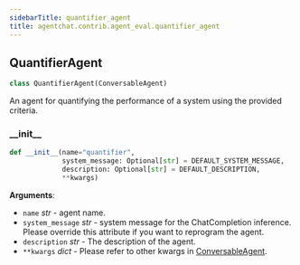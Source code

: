 ```yaml
---
sidebarTitle: quantifier_agent
title: agentchat.contrib.agent_eval.quantifier_agent
---
```


## QuantifierAgent

```python
class QuantifierAgent(ConversableAgent)
```

An agent for quantifying the performance of a system using the provided criteria.

### \_\_init\_\_

```python
def __init__(name="quantifier",
             system_message: Optional[str] = DEFAULT_SYSTEM_MESSAGE,
             description: Optional[str] = DEFAULT_DESCRIPTION,
             **kwargs)
```

**Arguments**:

- `name` _str_ - agent name.
- `system_message` _str_ - system message for the ChatCompletion inference.
  Please override this attribute if you want to reprogram the agent.
- `description` _str_ - The description of the agent.
- `**kwargs` _dict_ - Please refer to other kwargs in
  [ConversableAgent](../../conversable_agent#init).


